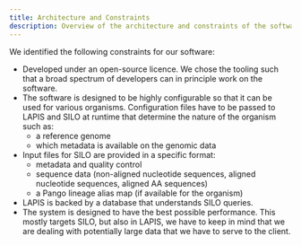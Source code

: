 ```yaml
---
title: Architecture and Constraints
description: Overview of the architecture and constraints of the software.
---
```


We identified the following constraints for our software:

- Developed under an open-source licence. We chose the tooling such that a broad spectrum of developers can in principle
work on the software.
- The software is designed to be highly configurable so that it can be used for various organisms.
Configuration files have to be passed to LAPIS and SILO at runtime that determine the nature of the organism such as:
  - a reference genome
  - which metadata is available on the genomic data
- Input files for SILO are provided in a specific format:
  - metadata and quality control
  - sequence data (non-aligned nucleotide sequences, aligned nucleotide sequences, aligned AA sequences)
  - a Pango lineage alias map (if available for the organism)
- LAPIS is backed by a database that understands SILO queries.
- The system is designed to have the best possible performance.
This mostly targets SILO, but also in LAPIS,
we have to keep in mind that we are dealing with potentially large data that we have to serve to the client.
